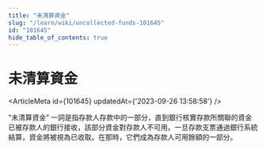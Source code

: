 ```yaml
---
title: "未清算資金"
slug: "/learn/wiki/uncollected-funds-101645"
id: "101645"
hide_table_of_contents: true
---
```



# 未清算資金

<ArticleMeta id={101645} updatedAt={'2023-09-26 13:58:58'} />
<div className='border-solid border-b border-t-0 my-4 border-[var(--ifm-color-gray-300)]' />

“未清算資金” 一詞是指存款人存款中的一部分，直到銀行核實存款所關聯的資金已被存款人的銀行接收，該部分資金對存款人不可用。一旦存款支票通過銀行系統結算，資金將被視為已收取。在那時，它們成為存款人可用餘額的一部分。
